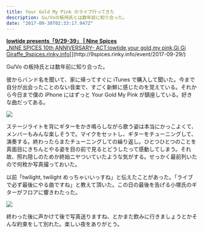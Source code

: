 ```yaml
---
title: Your Gold My Pink のライブ行ってきた
description: Gu/Voの板持氏とは数年前に知り合った。
date: "2017-09-30T02:33:17.947Z"
---
```


[**lowtide presents「9/29-39」 | Nine Spices**  
\_NINE SPICES 10th ANNIVERSARY- ACT:lowtide,your gold,my pink,Gi Gi Giraffe_9spices.rinky.info](http://9spices.rinky.info/event/2017-09-29/ "http://9spices.rinky.info/event/2017-09-29/")[](http://9spices.rinky.info/event/2017-09-29/)

Gu/Vo の板持氏とは数年前に知り合った。

彼からバンド名を聞いて、家に帰ってすぐに iTunes で購入して聞いた。今まで自分が出会ったことのない音楽で、すごく新鮮に感じたのを覚えている。それから今日まで僕の iPhone にはずっと Your Gold My Pink が鎮座している。好きな曲だってある。

![](1.jpg)

ステージライトを背にギターをかき鳴らしながら歌う姿は本当にかっこよくて、メンバーもみんな楽しそうで。マイクをセットし、ギターをチューニングして、演奏する。終わったらまたチューニングしての繰り返し。ひとつひとつのことを真面目にきちんとやる姿を目の前で見るとどうしたって感動してしまう。それ故、照れ隠しのためか終始ニヤついていたような気がする。せっかく最前列いたので何枚か写真撮っておいた。

以前「twilight, twilight めっちゃいいっすね」と伝えたことがあった。「ライブで必ず最後にやる曲ですね」と教えて頂いた。この日の最後を告げる小塚氏のギターがフロアに響きわたった。

![](2.jpg)

終わった後に声かけて後で写真送りますね、とかまた飲みに行きましょうとかそんな約束をして別れた。楽しい夜をありがとう。
